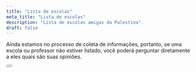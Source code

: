 ```yaml
---
title: "Lista de escolas"
meta_title: "Lista de escolas"
description: "Lista de escolas amigas da Palestina"
draft: false
---
```


Ainda estamos no processo de coleta de informações, portanto, se uma escola ou professor não estiver listado, você poderá perguntar diretamente a eles quais são suas opiniões.

<Button label="Adicione sua escola" link="/pt-br/add-school" style="solid" />

